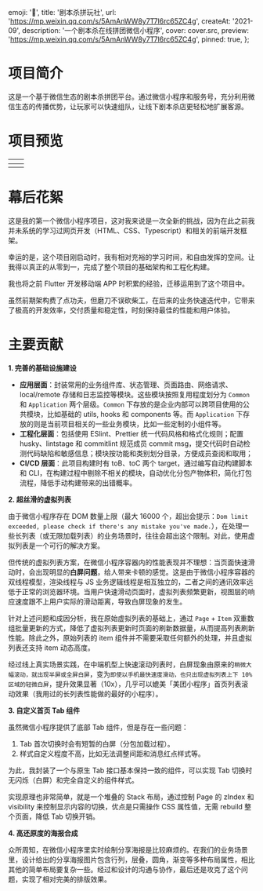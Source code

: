 
  emoji: '🚗',
  title: '剧本杀拼玩社',
  url: 'https://mp.weixin.qq.com/s/5AmAnWW8y7T7l6rc65ZC4g',
  createAt: '2021-09',
  description: '一个剧本杀在线拼团微信小程序',
  cover: cover.src,
  preview: 'https://mp.weixin.qq.com/s/5AmAnWW8y7T7l6rc65ZC4g',
  pinned: true,
};

# 项目简介

这是一个基于微信生态的剧本杀拼团平台。通过微信小程序和服务号，充分利用微信生态的传播优势，让玩家可以快速组队，让线下剧本杀店更轻松地扩展客源。

# 项目预览






|    <TableImage src={home.src} alt='首页'/>    |    <TableImage src={me.src} alt='我的'/>     |
| :-------------------------------------------: | :------------------------------------------: |
| <TableImage src={nearby.src} alt='附近的团'/> | <TableImage src={share.src} alt='拼车详情'/> |

# 幕后花絮

这是我的第一个微信小程序项目，这对我来说是一次全新的挑战，因为在此之前我并未系统的学习过网页开发（HTML、CSS、Typescript）和相关的前端开发框架。

幸运的是，这个项目刚启动时，我有相对充裕的学习时间，和自由发挥的空间。让我得以真正的从零到一，完成了整个项目的基础架构和工程化构建。

我也将之前 Flutter 开发移动端 APP 时积累的经验，迁移运用到了这个项目中。

虽然前期架构费了点功夫，但磨刀不误砍柴工，在后来的业务快速迭代中，它带来了极高的开发效率，交付质量和稳定性，时刻保持最佳的性能和用户体验。

# 主要贡献

**1. 完善的基础设施建设**

- **应用层面**：封装常用的业务组件库、状态管理、页面路由、网络请求、local/remote 存储和日志监控等模块。这些模块按照复用程度划分为 `Common` 和 `Application` 两个层级。`Common` 下存放的是企业内部可以跨项目使用的公共模块，比如基础的 utils, hooks 和 components 等。而 `Application` 下存放的则是当前项目相关的一些业务模块，比如一些定制的小组件等。
- **工程化层面**：包括使用 ESlint、Prettier 统一代码风格和格式化规则；配置 husky、lintstage 和 commitlint 规范成员 commit msg，提交代码时自动检测代码缺陷和敏感信息；模块按功能和类别划分目录，方便成员查阅和取用；
- **CI/CD 层面**：此项目构建时有 toB、toC 两个 target，通过编写自动构建脚本和 CLI，在构建过程中剔除不相关的模块，自动优化分包产物体积，简化打包流程，降低手动构建带来的出错概率。

**2. 超丝滑的虚拟列表**

由于微信小程序存在 DOM 数量上限（最大 16000 个，超出会提示：`Dom limit exceeded, please check if there's any mistake you've made.`），在处理一些长列表（或无限加载列表）的业务场景时，往往会超出这个限制。对此，使用虚拟列表是一个可行的解决方案。

但传统的虚拟列表方案，在微信小程序容器内的性能表现并不理想：当页面快速滑动时，会出现明显的**白屏问题**，给人带来卡顿的感觉。这是由于微信小程序容器的双线程模型，渲染线程与 JS 业务逻辑线程是相互独立的，二者之间的通讯效率远低于正常的浏览器环境。当用户快速滑动页面时，虚拟列表频繁更新，视图层的响应速度跟不上用户实际的滑动距离，导致白屏现象的发生。

针对上述问题和成因分析，我在原始虚拟列表的基础上，通过 `Page` + `Item` 双重数组批量更新的方式，降低了虚拟列表更新时页面的刷新数据量，从而提高列表刷新性能。除此之外，原始列表的 item 组件并不需要采取任何额外的处理，并且虚拟列表还支持 item 动态高度。

经过线上真实场景实践，在中端机型上快速滚动列表时，白屏现象由原来的`稍微大幅滚动，就出现半屏或全屏白屏`，变为`即使以手机最快速度滑动，也只出现虚拟列表上下 10% 区域的轻微白屏`，提升效果显著（10x），几乎可以媲美「美团小程序」首页列表滚动效果（我用过的长列表性能做的最好的小程序）。

**3. 自定义首页 Tab 组件**

虽然微信小程序提供了底部 Tab 组件，但是存在一些问题：

1. Tab 首次切换时会有短暂的白屏（分包加载过程）。
2. 样式自定义程度不高，比如无法调整间距和消息红点样式等。

为此，我封装了一个与原生 Tab 接口基本保持一致的组件，可以实现 Tab 切换时无闪烁（白屏）和完全自定义的组件样式。

实现原理也非常简单，就是一个堆叠的 Stack 布局，通过控制 Page 的 zIndex 和 visibility 来控制显示内容的切换，优点是只需操作 CSS 属性值，无需 rebuild 整个页面，降低 Tab 切换开销。

**4. 高还原度的海报合成**

众所周知，在微信小程序里实时绘制分享海报是比较麻烦的。在我们的业务场景里，设计给出的分享海报图片包含行列，层叠，圆角，渐变等多种布局属性，相比其他的简单布局要复杂一些。经过和设计的沟通与协作，最后还是攻克了这个问题，实现了相对完美的排版效果。


<WrappedImage src={post.src} alt="分享海报" maxWidth="360px" />

